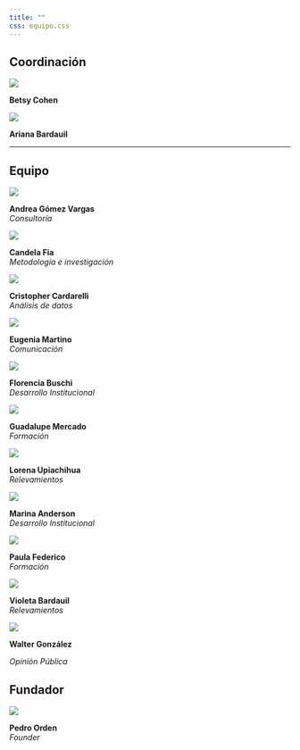```yaml
---
title: ""
css: equipo.css
---
```



## Coordinación

::: {.team-grid}
::: {.team-card}
![](images/team/betsy.png){.team-img}

**Betsy Cohen**  
<a href="https://www.linkedin.com/in/betsabe1984/" target="_blank"><i class="bi bi-linkedin"></i></a> <a href="https://github.com/betsycohen" target="_blank"><i class="bi bi-github"></i></a><a href="mailto:betsaObecohen@gmail.com"><i class="bi bi-envelope"></i></a>
:::

::: {.team-card}
![](images/team/ariana.png){.team-img}

**Ariana Bardauil**  
<a href="https://www.linkedin.com/in/ariana-bardauil/" target="_blank"><i class="bi bi-linkedin"></i></a><a href="https://github.com/a" target="_blank"><i class="bi bi-github"></i></a><a href="mailto:arianabardauil@gmail.com"><i class="bi bi-envelope"></i></a>
:::

:::


---

## Equipo

::: {.team-grid}


::: {.team-card}
![](images/team/andre.jpg){.team-img}

**Andrea Gómez Vargas**  
*Consultoría*  
<a href="https://www.linkedin.com/in/andreasociologa/" target="_blank"><i class="bi bi-linkedin"></i></a> <a href="https://github.com/soyandrea" target="_blank"><i class="bi bi-github"></i></a> <a href="https://soyandrea.netlify.app/" target="_blank"><i class="bi bi-globe"></i></a>
:::


::: {.team-card}

![](images/team/cande.png){.team-img}

**Candela Fia**  
*Metodología e investigación*  
<a href="https://www.linkedin.com/in/candela-fia-a686b121a/" target="_blank"><i class="bi bi-linkedin"></i></a> <a href="https://x.com/candelafia" target="_blank"><i class="bi bi-twitter"></i></a> <a href="mailto:candelafia2002@gmail.com" target="_blank"><i class="bi bi-envelope"></i></a> 
:::

::: {.team-card}

![](images/team/guali.jpg){.team-img}

**Cristopher Cardarelli**  
*Análisis de datos*  
<a href="https://www.linkedin.com/in/cristopher-cardarelli/" target="_blank"><i class="bi bi-linkedin"></i></a> <a href="https://x.com/CCarda_" target="_blank"><i class="bi bi-twitter"></i></a> <a href="mailto:cardarelli.cristopher@gmail.com" target="_blank"><i class="bi bi-envelope"></i></a> 
:::
:::

::: {.team-grid}


::: {.team-card}

![](images/team/euge.jpg){.team-img}

**Eugenia Martino**  
*Comunicación*  
<a href="https://www.linkedin.com/in/eugenia-m-464710215/" target="_blank"><i class="bi bi-linkedin"></i></a> <a href="mailto:EugeniaMartinoBA@gmail.com" target="_blank"><i class="bi bi-envelope"></i></a> 
:::

::: {.team-card}

![](images/team/flor.jpg){.team-img}

**Florencia Buschi**  
*Desarrollo Institucional*  
<a href="https://www.linkedin.com/in/florencia-buschi-76980828a/" target="_blank"><i class="bi bi-linkedin"></i></a> <a href="mailto: florbuschi@gmail.com" target="_blank"><i class="bi bi-envelope"></i></a> 
:::

::: {.team-card}

![](images/team/guada.jpeg){.team-img}

**Guadalupe Mercado**  
*Formación*  
<a href="http://linkedin.com/in/guamercado" target="_blank"><i class="bi bi-linkedin"></i></a> <a href="mailto: mercadoguada04@gmail.com" target="_blank"><i class="bi bi-envelope"></i></a> 
:::

:::

::: {.team-grid}

::: {.team-card}

![](images/team/lore.jpg){.team-img}

**Lorena Upiachihua**  
*Relevamientos*  
<a href="https://www.x.com/Lole_upiachi" target="_blank"><i class="bi bi-linkedin"></i></a> <a href="mailto:lorenaupiachi@gmail.com" target="_blank"><i class="bi bi-envelope"></i></a> 
:::

::: {.team-card}
![](images/team/marina.jpg){.team-img}

**Marina Anderson**  
*Desarrollo Institucional*
<a href="www.linkedin.com/in/marina-anderson-545391265" target="_blank"><i class="bi bi-linkedin"></i></a> <a href="mailto:msandersonp@gmail.com" target="_blank"><i class="bi bi-envelope"></i></a> 
:::

::: {.team-card}

![](images/team/paula.jpg){.team-img}

**Paula Federico**  
*Formación*  
<a href="https://www.linkedin.com/in/paula-mora-federico-630a32145/" target="_blank"><i class="bi bi-linkedin"></i></a> <a href="mailto: federico.paulam@gmail.com" target="_blank"><i class="bi bi-envelope"></i></a> 
:::

:::

::: {.team-grid}


::: {.team-card}

![](images/team/viole.jpeg){.team-img}

**Violeta Bardauil**  
*Relevamientos*  
<a href="mailto:viole.583.2005@gmail.com" target="_blank"><i class="bi bi-envelope"></i></a> 
:::




::: {.team-card}
![](images/team/walter.png){.team-img}

**Walter González**

*Opinión Pública*
:::
:::




## Fundador
:::{.center}
::: {.team-grid}
::: {.team-card}
![](images/team/pedro.png){.team-img}

**Pedro Orden**  
*Founder*  
<a href="https://linkedin.com/in/pedroorden" target="_blank"><i class="bi bi-linkedin"></i></a> <a href="https://github.com/pedroorden" target="_blank"><i class="bi bi-github"></i></a>
:::
:::

:::